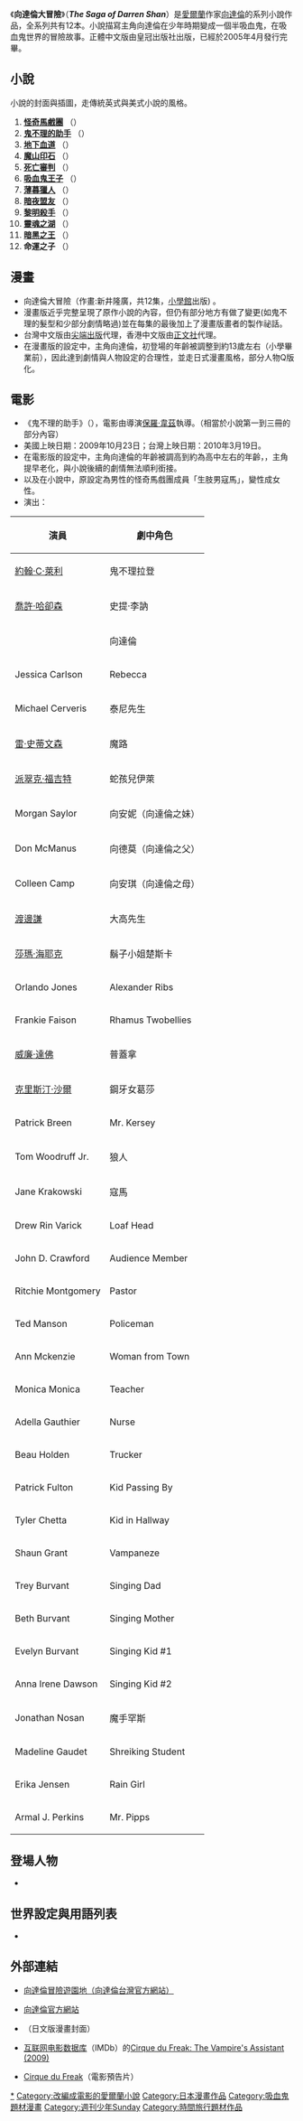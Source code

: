 {{Infobox animanga/Headerofja
|標題= 向達倫大冒險
|圖像= 
|尺寸= 
|說明= 
|日文名稱= ダレン・シャン
|英文名稱= The Saga of Darren Shan
|假名= 
|羅馬字= 
|類型= 吸血鬼
}}
{{Infobox animanga/Novel
|輕小說= 
|作者= [[向達倫|向達倫]]
|插圖= 
|出版社={{flagicon|UK}} HarperCollins Children's Books<br />{{flagicon|USA}} Little Brown and Company<br />{{flagicon|Taiwan}} 皇冠
|連載雜誌=
|開始= 
|冊數=
}}
{{Infobox animanga/Manga
|標題= 向達倫大冒險
|作者= [[向達倫|向達倫]]
|作畫= [[新井隆廣|新井隆廣]]
|出版社= {{flagicon|Japan}} [[小學館|小學館]]<br />{{flagicon|Taiwan}} [[尖端出版|尖端出版]]<br />{{flagicon|Hong Kong}} [[正文社|正文社]]
|連載雜誌= [[週刊少年Sunday|週刊少年Sunday]]
|開始= 2006年36·37合併號
|結束= 2009年10號
|冊數= 全12卷
|話數= 全114話
}}
{{Infobox animanga/Footerofja}}

《'''向達倫大冒險'''》（'''''The Saga of Darren Shan'''''）是[[愛爾蘭|愛爾蘭]]作家[[向達倫|向達倫]]的系列小說作品，全系列共有12本。小說描寫主角向達倫在少年時期變成一個半吸血鬼，在吸血鬼世界的冒險故事。正體中文版由皇冠出版社出版，已經於2005年4月發行完畢。

== 小說 ==
小說的封面與插圖，走傳統英式與美式小說的風格。

# '''[[怪奇馬戲團|怪奇馬戲團]]''' （{{lang|en|''Cirque du Freak''}}）
# '''[[鬼不理的助手|鬼不理的助手]]''' （{{lang|en|''The Vampire's Assistant''}}）
# '''[[地下血道|地下血道]]''' （{{lang|en|''Tunnels of Blood''}}）
# '''[[魔山印石|魔山印石]]''' （{{lang|en|''Vampire Mountain''}}）
# '''[[死亡審判|死亡審判]]''' （{{lang|en|''Trials of Death''}}）
# '''[[吸血鬼王子|吸血鬼王子]]''' （{{lang|en|''The Vampire Prince''}}）
# '''[[薄暮獵人|薄暮獵人]]''' （{{lang|en|''Hunters of the Dusk''}}）
# '''[[暗夜盟友|暗夜盟友]]''' （{{lang|en|''Allies of the Night''}}）
# '''[[黎明殺手|黎明殺手]]''' （{{lang|en|''Killers of the Dawn''}}）
# '''[[靈魂之湖|靈魂之湖]]''' （{{lang|en|''The Lake of Souls''}}）
# '''[[暗黑之王|暗黑之王]]''' （{{lang|en|''Lord of the Shadows''}}）
# '''命運之子''' （{{lang|en|''Sons of Destiny''}}）

== 漫畫 ==
* 向達倫大冒險（作畫:新井隆廣，共12集，[[小學館|小學館]]出版) 。
* 漫畫版近乎完整呈現了原作小說的內容，但仍有部分地方有做了變更(如鬼不理的髮型和少部分劇情略過)並在每集的最後加上了漫畫版畫者的製作祕話。
* 台灣中文版由[[尖端出版|尖端出版]]代理，香港中文版由[[正文社|正文社]]代理。
* 在漫畫版的設定中，主角向達倫，初登場的年齡被調整到約13歲左右（小學畢業前），因此達到劇情與人物設定的合理性，並走日式漫畫風格，部分人物Q版化。

== 電影 ==
* 《鬼不理的助手》（{{le|Cirque du Freak: The Vampire's Assistant|Cirque du Freak: The Vampire's Assistant}}），電影由導演[[保羅·韋茲|保羅·韋茲]]執導。（相當於小說第一到三冊的部分內容）
* 美國上映日期：2009年10月23日；台灣上映日期：2010年3月19日。
* 在電影版的設定中，主角向達倫的年齡被調高到約為高中左右的年齡，{{Unreferenced|因此被小說或漫畫的愛好者嫌棄，電影選角不恰當|time=2021-09-22}}，主角提早老化，與小說後續的劇情無法順利銜接。
* 以及在小說中，原設定為男性的怪奇馬戲團成員「生肢男寇馬」，變性成女性。
* 演出：

{| border="1" class="wikitable"
|- 
! 演員 !! 劇中角色
|- 
| [[約翰·C·萊利|約翰·C·萊利]] || 鬼不理拉登
|-
| [[喬許·哈卻森|喬許·哈卻森]] || 史提·李訥
|-
|{{le|Chris Massoglia|Chris Massoglia}} || 向達倫
|-
| Jessica Carlson || Rebecca
|-
| Michael Cerveris || 泰尼先生
|-
| [[雷·史蒂文森|雷·史蒂文森]] || 魔路
|-
| [[派翠克·福吉特|派翠克·福吉特]]|| 蛇孩兒伊萊
|-
| Morgan Saylor	|| 向安妮（向達倫之妹）
|-
| Don McManus || 向德莫（向達倫之父）
|-
| Colleen Camp || 向安琪（向達倫之母）
|-
| [[渡邊謙|渡邊謙]] ||大高先生
|-
| [[莎瑪·海耶克|莎瑪·海耶克]]|| 鬍子小姐楚斯卡
|-
| Orlando Jones	|| Alexander Ribs
|-
| Frankie Faison || Rhamus Twobellies
|-
| [[威廉·達佛|威廉·達佛]] || 普蓋拿
|-
| [[克里斯汀·沙爾|克里斯汀·沙爾]] || 鋼牙女葛莎
|-
| Patrick Breen || Mr. Kersey
|-
| Tom Woodruff Jr. || 狼人
|-
| Jane Krakowski || 寇馬
|-
| Drew Rin Varick || Loaf Head
|-
| John D. Crawford || Audience Member
|-
| Ritchie Montgomery || Pastor
|-
| Ted Manson || Policeman
|-
| Ann Mckenzie || Woman from Town
|-
| Monica Monica || Teacher
|-
| Adella Gauthier || Nurse
|-
| Beau Holden || Trucker
|-
| Patrick Fulton || Kid Passing By
|-
| Tyler Chetta || Kid in Hallway
|-
| Shaun Grant || Vampaneze
|-
| Trey Burvant || Singing Dad
|-
| Beth Burvant || Singing Mother
|-
| Evelyn Burvant || Singing Kid #1
|-
| Anna Irene Dawson || Singing Kid #2
|-
| Jonathan Nosan || 魔手罕斯
|-
| Madeline Gaudet || Shreiking Student
|-
| Erika Jensen || Rain Girl
|-
| Armal J. Perkins || Mr. Pipps
|}

== 登場人物 ==
* {{main|向達倫大冒險角色列表}}

== 世界設定與用語列表 ==
* {{main|向達倫大冒險用語列表}}

== 外部連結 ==
* {{zh-tw}}[http://www.crown.com.tw/darrenshan/ 向達倫冒險遊園地（向達倫台灣官方網站）]{{Wayback|url=http://www.crown.com.tw/darrenshan/ |date=20200224214859 }}
* {{en}}[http://www.darrenshan.com/ 向達倫官方網站]{{Wayback|url=http://www.darrenshan.com/ |date=20150330152200 }}
* {{ja}}[https://web.archive.org/web/20130623225505/http://skygarden.shogakukan.co.jp/skygarden/owa/solc_tid?tid=409120536&pat=a {{lang|ja|ダレン・シャン}}]（日文版漫畫封面）
* {{en}}[[互联网电影数据库|互联网电影数据库]]（IMDb）的[http://www.imdb.com/title/tt0450405/ Cirque du Freak: The Vampire's Assistant (2009)]{{Wayback|url=http://www.imdb.com/title/tt0450405/ |date=20131112102746 }}
* {{en}}[http://www.traileraddict.com/trailer/cirque-du-freak-vampires-assistant/trailer/ Cirque du Freak]{{Wayback|url=http://www.traileraddict.com/trailer/cirque-du-freak-vampires-assistant/trailer/ |date=20130405081416 }}（電影預告片）

{{The Saga of Darren Shan}}

{{DEFAULTSORT:The Saga of Darren Shan}}
[[Category:向達倫大冒險|*]]
[[Category:改編成電影的愛爾蘭小說|Category:改編成電影的愛爾蘭小說]]
[[Category:日本漫畫作品|Category:日本漫畫作品]]
[[Category:吸血鬼題材漫畫|Category:吸血鬼題材漫畫]]
[[Category:週刊少年Sunday|Category:週刊少年Sunday]]
[[Category:時間旅行題材作品|Category:時間旅行題材作品]]